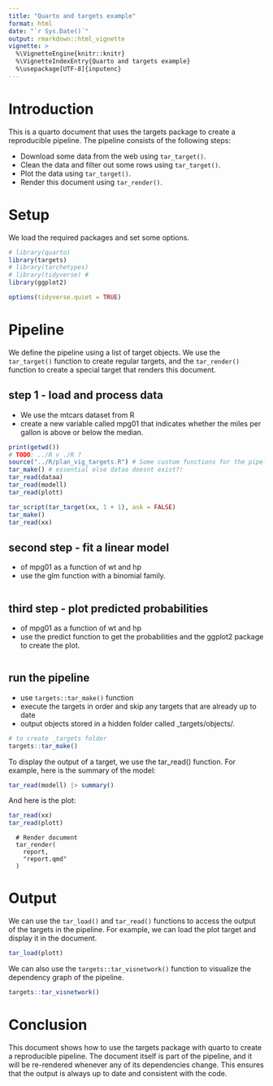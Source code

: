 ```yaml
---
title: "Quarto and targets example"
format: html
date: "`r Sys.Date()`"
output: rmarkdown::html_vignette
vignette: >
  %\VignetteEngine{knitr::knitr}
  %\VignetteIndexEntry{Quarto and targets example}
  %\usepackage[UTF-8]{inputenc}
---
```


<!--
generate the contents of a sample quarto .qmd file that includes an example of a targets pipeline
-->

# Introduction

This is a quarto document that uses the targets package to create a reproducible pipeline. The pipeline consists of the following steps:

- Download some data from the web using `tar_target()`.
- Clean the data and filter out some rows using `tar_target()`.
- Plot the data using `tar_target()`.
- Render this document using `tar_render()`.

# Setup

We load the required packages and set some options.

```r
# library(quarto)
library(targets)
# library(tarchetypes)
# library(tidyverse) # 
library(ggplot2)

options(tidyverse.quiet = TRUE)
```


# Pipeline
We define the pipeline using a 
list of target objects. 
We use the 
`tar_target()` function to 
create regular targets, and the 
`tar_render()` function to 
create a special target that renders this document.

## step 1 - load and process data
+ We use the mtcars dataset from R 
+ create a new variable called mpg01 that indicates whether the miles per gallon is above or below the median.

```r
print(getwd())
# TODO: ../R v ./R ?
source("../R/plan_vig_targets.R") # Some custom functions for the pipeline
tar_make() # essential else dataa doesnt exist?!
tar_read(dataa)
tar_read(modell)
tar_read(plott)
```

```r
tar_script(tar_target(xx, 1 + 1), ask = FALSE)
tar_make()
tar_read(xx)
```

## second step - fit a linear model 
+ of mpg01 as a function of wt and hp
+ use the glm function with a binomial family.

```r
```

## third step - plot predicted probabilities 
+ of mpg01 as a function of wt and hp
+ use the predict function to get the probabilities and the ggplot2 package to create the plot.
```r

```

## run the pipeline
+ use `targets::tar_make()` function
+ execute the targets in order and skip any targets that are already up to date
+ output objects stored in a hidden folder called _targets/objects/.
```r
# to create _targets folder
targets::tar_make()
```

To display the output of a target, we use the tar_read() function. For example, here is the summary of the model:
```r
tar_read(modell) |> summary()
```

And here is the plot:
```r
tar_read(xx)
tar_read(plott)
```


```
  # Render document
  tar_render(
    report,
    "report.qmd"
  )
```

# Output
We can use the 
`tar_load()` and 
`tar_read()` 
functions to access the output of the targets in the pipeline. For example, we can load the plot target and display it in the document.

```r
tar_load(plott)
```

We can also use the `targets::tar_visnetwork()` function to visualize the dependency graph of the pipeline.

```r
targets::tar_visnetwork()
```

# Conclusion
This document shows how to use the targets package with quarto to create a reproducible pipeline. The document itself is part of the pipeline, and it will be re-rendered whenever any of its dependencies change. This ensures that the output is always up to date and consistent with the code.

